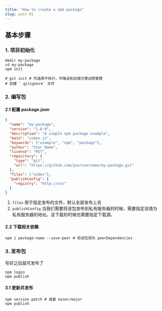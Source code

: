 ```yaml
---
title: "How to create a npm package"
slug: post-01
---
```


## 基本步骤

### 1. 项目初始化

```shell
mkdir my-package
cd my-package
npm init

# git init # 可选择不执行，可推送到远端方便远程管理
# 创建 `.gitignore` 文件
```

### 2. 编写包

#### 2.1 配置 package.json

```json
{
  "name": "my-package",
  "version": "1.0.0",
  "description": "A simple npm package example",
  "main": "index.js",
  "keywords": ["example", "npm", "package"],
  "author": "Your Name",
  "license": "MIT",
  "repository": {
    "type": "git",
    "url": "https://github.com/yourusername/my-package.git"
  },
  "files": ["index"],
  "publishConfig": {
    "registry": "http://xxx"
  }
}
```

1. `files` 用于指定发布的文件，默认全部发布上去
2. `publishConfig` 当我们需要将该包发布到私有服务器的时候，需要指定该值为私有服务器的地址，且下载的时候也需要指定下载源。

#### 2.2 下载相关依赖

```shell
npm i package-name --save-peer # 将该包视为 peerDependencies
```

### 3. 发布包

写好之后就可发布了

```shell
npm login
npm publish
```

#### 3.1 更新并发布

```shell
npm version patch # 或者 minor/major
npm publish
```
